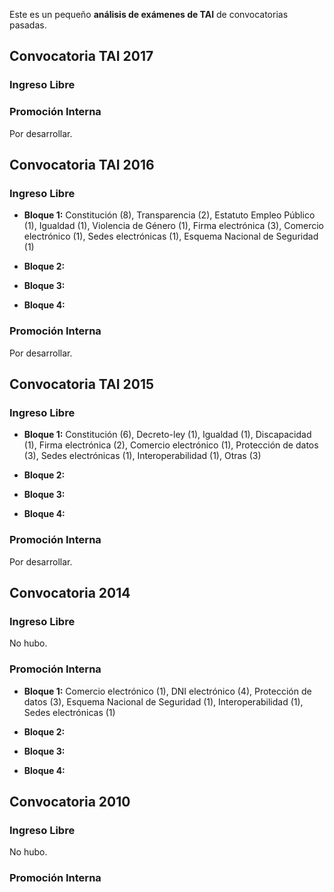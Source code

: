 {{headernoindex|1=Análisis de exámenes de TAI}}
{{oposiciones}}
Este es un pequeño '''análisis de exámenes de TAI''' de convocatorias pasadas.

== Convocatoria TAI 2017 ==

=== Ingreso Libre ===

=== Promoción Interna ===

Por desarrollar.

== Convocatoria TAI 2016 ==

=== Ingreso Libre ===

* '''Bloque 1:''' Constitución (8), Transparencia (2), Estatuto Empleo Público (1), Igualdad (1), Violencia de Género (1), Firma electrónica (3), Comercio electrónico (1), Sedes electrónicas (1), Esquema Nacional de Seguridad (1)

* '''Bloque 2:''' 

* '''Bloque 3:''' 

* '''Bloque 4:''' 

=== Promoción Interna ===

Por desarrollar.

== Convocatoria TAI 2015 ==

=== Ingreso Libre ===

* '''Bloque 1:''' Constitución (6), Decreto-ley (1), Igualdad (1), Discapacidad (1), Firma electrónica (2), Comercio electrónico (1), Protección de datos (3), Sedes electrónicas (1), Interoperabilidad (1), Otras (3)

* '''Bloque 2:''' 

* '''Bloque 3:''' 

* '''Bloque 4:''' 

=== Promoción Interna ===

Por desarrollar.

== Convocatoria 2014 ==

=== Ingreso Libre ===

No hubo.

=== Promoción Interna ===

* '''Bloque 1:''' Comercio electrónico (1), DNI electrónico (4), Protección de datos (3), Esquema Nacional de Seguridad (1), Interoperabilidad (1), Sedes electrónicas (1)

* '''Bloque 2:''' 

* '''Bloque 3:''' 

* '''Bloque 4:''' 

== Convocatoria 2010 ==

=== Ingreso Libre ===

No hubo.

=== Promoción Interna ===

{{oposiciones}}
{{footer}}
